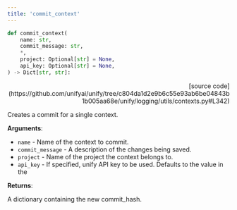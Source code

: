 ```yaml
---
title: 'commit_context'
---
```


```python
def commit_context(
    name: str,
    commit_message: str,
    *,
    project: Optional[str] = None,
    api_key: Optional[str] = None,
) -> Dict[str, str]:
```

<p align="right">[source code](https://github.com/unifyai/unify/tree/c804da1d2e9b6c55e93ab6be04843b1b005aa68e/unify/logging/utils/contexts.py#L342)</p>

Creates a commit for a single context.

**Arguments**:

- `name` - Name of the context to commit.
- `commit_message` - A description of the changes being saved.
- `project` - Name of the project the context belongs to.
- `api_key` - If specified, unify API key to be used. Defaults to the value in the



**Returns**:

A dictionary containing the new commit_hash.